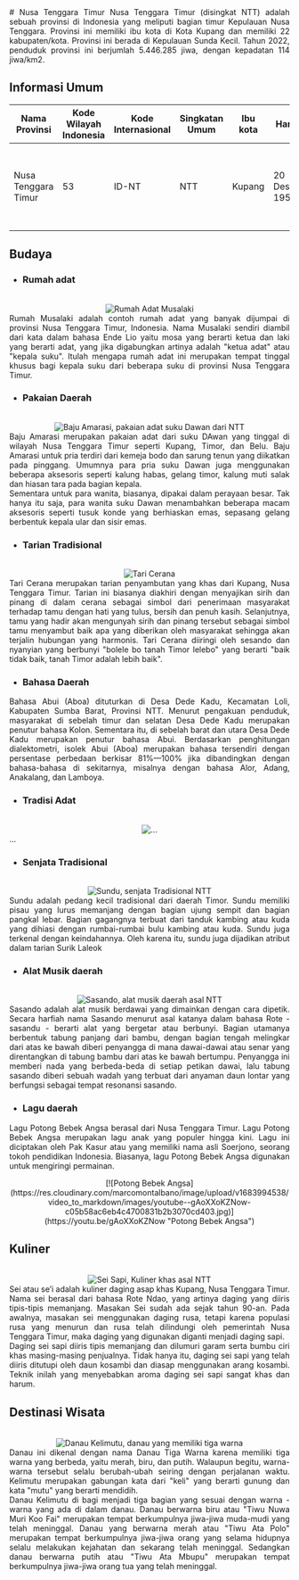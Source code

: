<div align="justify">
   # Nusa Tenggara Timur
   Nusa Tenggara Timur (disingkat NTT) adalah sebuah provinsi di Indonesia yang meliputi bagian timur Kepulauan Nusa Tenggara. Provinsi ini memiliki ibu kota di Kota Kupang dan memiliki 22 kabupaten/kota. Provinsi ini berada di Kepulauan Sunda Kecil. Tahun 2022, penduduk provinsi ini berjumlah 5.446.285 jiwa, dengan kepadatan 114 jiwa/km2.

   ## Informasi Umum
   |        Nama Provinsi             | Kode Wilayah Indonesia |   Kode Internasional    |  Singkatan Umum   |  Ibu kota      |          Hari Jadi        | Lambang                                                              |
   |----------------------------------|------------------------|-------------------------|-------------------|----------------|---------------------------|----------------------------------------------------------------------|
   |      Nusa Tenggara Timur         |           53           |        ID-NT            |      NTT          |   Kupang       |     20 Desember 1958      | <div align="center"><img alt="Lambang" width="150" src="https://upload.wikimedia.org/wikipedia/commons/thumb/e/e9/Coat_of_Arms_of_East_Nusa_Tenggara_NEW.png/90px-Coat_of_Arms_of_East_Nusa_Tenggara_NEW.png"/></div> |

   ## Budaya

   - ### Rumah adat
   <br/>
   <div align="center"><img alt="Rumah Adat Musalaki" src="https://pariwisataindonesia.id/wp-content/uploads/2020/08/pariwisataindonesia-foto-rumah-musalaki-ntt.jpg"/></div>
   Rumah Musalaki adalah contoh rumah adat yang banyak dijumpai di provinsi Nusa Tenggara Timur, Indonesia. Nama Musalaki sendiri diambil dari kata dalam bahasa Ende Lio yaitu mosa yang berarti ketua dan laki yang berarti adat, yang jika digabungkan artinya adalah "ketua adat" atau "kepala suku". Itulah mengapa rumah adat ini merupakan tempat tinggal khusus bagi kepala suku dari beberapa suku di provinsi Nusa Tenggara Timur. 
  
   - ### Pakaian Daerah
   <br/>
   <div align="center"><img alt="Baju Amarasi, pakaian adat suku Dawan dari NTT" src="https://cdnwpedutorenews.gramedia.net/wp-content/uploads/2023/04/13123028/pakaian-adat-ntt-3.png"/></div>
   Baju Amarasi merupakan pakaian adat dari suku DAwan yang tinggal di wilayah Nusa Tenggara Timur seperti Kupang, Timor, dan Belu. Baju Amarasi untuk pria terdiri dari kemeja bodo dan sarung tenun yang diikatkan pada pinggang. Umumnya para pria suku Dawan juga menggunakan beberapa aksesoris seperti kalung habas, gelang timor, kalung muti salak dan hiasan tara pada bagian kepala.
   <br/>
   Sementara untuk para wanita, biasanya, dipakai dalam perayaan besar. Tak hanya itu saja, para wanita suku Dawan menambahkan beberapa macam aksesoris seperti tusuk konde yang berhiaskan emas, sepasang gelang berbentuk kepala ular dan sisir emas.

   - ### Tarian Tradisional
   <br/>
   <div align="center"><img alt="Tari Cerana" src="https://i0.wp.com/seberkas.com/storage/2023/01/gambar-tari-cerana-saat-pementasan.jpg?resize=750%2C682&ssl=1"/></div>
   Tari Cerana merupakan tarian penyambutan yang khas dari Kupang, Nusa Tenggara Timur. Tarian ini biasanya diakhiri dengan menyajikan sirih dan pinang di dalam cerana sebagai simbol dari penerimaan masyarakat terhadap tamu dengan hati yang tulus, bersih dan penuh kasih. Selanjutnya, tamu yang hadir akan mengunyah sirih dan pinang tersebut sebagai simbol tamu menyambut baik apa yang diberikan oleh masyarakat sehingga akan terjalin hubungan yang harmonis. Tari Cerana diiringi oleh sesando dan nyanyian yang berbunyi "bolele bo tanah Timor lelebo" yang berarti "baik tidak baik, tanah Timor adalah lebih baik".
   
   - ### Bahasa Daerah
   Bahasa Abui (Aboa) dituturkan di Desa Dede Kadu, Kecamatan Loli, Kabupaten Sumba Barat, Provinsi NTT. Menurut pengakuan penduduk, masyarakat di sebelah timur dan selatan Desa Dede Kadu merupakan penutur bahasa Kolon. Sementara itu, di sebelah barat dan utara Desa Dede Kadu merupakan penutur bahasa Abui. Berdasarkan penghitungan dialektometri, isolek Abui (Aboa) merupakan bahasa tersendiri dengan persentase perbedaan berkisar 81%—100% jika dibandingkan dengan bahasa-bahasa di sekitarnya, misalnya dengan bahasa Alor, Adang, Anakalang, dan Lamboya.

   - ### Tradisi Adat
   <br/>
   <div align="center"><img alt="..." src="..."/></div>
   ...
   
   - ### Senjata Tradisional
   <br/>
   <div align="center"><img alt="Sundu, senjata Tradisional NTT" src="https://www.selasar.com/wp-content/uploads/2020/08/senjata-tradisional-surik-ntt.jpg"/></div>
   Sundu adalah pedang kecil tradisional dari daerah Timor. Sundu memiliki pisau yang lurus memanjang dengan bagian ujung sempit dan bagian pangkal lebar. Bagian gagangnya terbuat dari tanduk kambing atau kuda yang dihiasi dengan rumbai-rumbai bulu kambing atau kuda. Sundu juga terkenal dengan keindahannya. Oleh karena itu, sundu juga dijadikan atribut dalam tarian Surik Laleok
   
   - ### Alat Musik daerah
   <br/>
   <div align="center"><img alt="Sasando, alat musik daerah asal NTT" src="https://upload.wikimedia.org/wikipedia/commons/thumb/c/c5/Basel_Museum_der_Kulturen_Sasando_West_Timor_25102013.jpg/330px-Basel_Museum_der_Kulturen_Sasando_West_Timor_25102013.jpg"/></div>
   Sasando adalah alat musik berdawai yang dimainkan dengan cara dipetik. Secara harfiah nama Sasando menurut asal katanya dalam bahasa Rote - sasandu - berarti alat yang bergetar atau berbunyi. Bagian utamanya berbentuk tabung panjang dari bambu, dengan bagian tengah melingkar dari atas ke bawah diberi penyangga di mana dawai-dawai atau senar yang direntangkan di tabung bambu dari atas ke bawah bertumpu. Penyangga ini memberi nada yang berbeda-beda di setiap petikan dawai, lalu tabung sasando diberi sebuah wadah yang terbuat dari anyaman daun lontar yang berfungsi sebagai tempat resonansi sasando. 

   - ### Lagu daerah
   Lagu Potong Bebek Angsa berasal dari Nusa Tenggara Timur. Lagu Potong Bebek Angsa merupakan lagu anak yang populer hingga kini. Lagu ini diciptakan oleh Pak Kasur atau yang memiliki nama asli Soerjono, seorang tokoh pendidikan Indonesia. Biasanya, lagu Potong Bebek Angsa digunakan untuk mengiringi permainan.
   <br/>
   <div align="center">[![Potong Bebek Angsa](https://res.cloudinary.com/marcomontalbano/image/upload/v1683994538/video_to_markdown/images/youtube--gAoXXoKZNow-c05b58ac6eb4c4700831b2b3070cd403.jpg)](https://youtu.be/gAoXXoKZNow "Potong Bebek Angsa")</div>
   
   ## Kuliner
   <br/>
   <div align="center"><img alt="Sei Sapi, Kuliner khas asal NTT" src="https://pingpoint.co.id/media/images/Foto.148.1.original.jpg"/></div>
   Sei atau se’i adalah kuliner daging asap khas Kupang, Nusa Tenggara Timur. Nama sei berasal dari bahasa Rote Ndao, yang artinya daging yang diiris tipis-tipis memanjang. Masakan Sei sudah ada sejak tahun 90-an. Pada awalnya, masakan sei menggunakan daging rusa, tetapi karena populasi rusa yang menurun dan rusa telah dilindungi oleh pemerintah Nusa Tenggara Timur, maka daging yang digunakan diganti menjadi daging sapi. 
   <br/>
   Daging sei sapi diiris tipis memanjang dan dilumuri garam serta bumbu ciri khas masing-masing penjualnya. Tidak hanya itu, daging sei sapi yang telah diiris ditutupi oleh daun kosambi dan diasap menggunakan arang kosambi. Teknik inilah yang menyebabkan aroma daging sei sapi sangat khas dan harum.

   ## Destinasi Wisata
   <br/>
   <div align="center"><img alt="Danau Kelimutu, danau yang memiliki tiga warna" src="https://wonderfulimage.s3-id-jkt-1.kilatstorage.id/1672033809-20211201-064420-jpg-medium.jpg"/></div>
   Danau ini dikenal dengan nama Danau Tiga Warna karena memiliki tiga warna yang berbeda, yaitu merah, biru, dan putih. Walaupun begitu, warna-warna tersebut selalu berubah-ubah seiring dengan perjalanan waktu. Kelimutu merupakan gabungan kata dari "keli" yang berarti gunung dan kata "mutu" yang berarti mendidih. 
   <br/>
   Danau Kelimutu di bagi menjadi tiga bagian yang sesuai dengan warna - warna yang ada di dalam danau. Danau berwarna biru atau "Tiwu Nuwa Muri Koo Fai" merupakan tempat berkumpulnya jiwa-jiwa muda-mudi yang telah meninggal. Danau yang berwarna merah atau "Tiwu Ata Polo" merupakan tempat berkumpulnya jiwa-jiwa orang yang selama hidupnya selalu melakukan kejahatan dan sekarang telah meninggal. Sedangkan danau berwarna putih atau "Tiwu Ata Mbupu" merupakan tempat berkumpulnya jiwa-jiwa orang tua yang telah meninggal.
</div>
